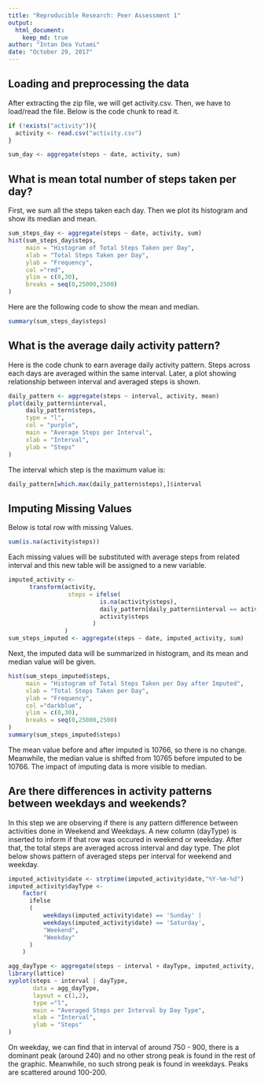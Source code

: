 ---
title: "Reproducible Research: Peer Assessment 1"
output: 
  html_document:
    keep_md: true
author: "Intan Dea Yutami"
date: "October 29, 2017"
---


## Loading and preprocessing the data

After extracting the zip file, we will get activity.csv. Then, we have to load/read the file. Below is the code chunk to read it.

```{r}
if (!exists("activity")){
  activity <- read.csv("activity.csv")
}

sum_day <- aggregate(steps ~ date, activity, sum)
```

## What is mean total number of steps taken per day?

First, we sum all the steps taken each day. Then we plot its histogram and show its median and mean.

```{r}
sum_steps_day <- aggregate(steps ~ date, activity, sum)
hist(sum_steps_day$steps, 
     main = "Histogram of Total Steps Taken per Day",
     xlab = "Total Steps Taken per Day",
     ylab = "Frequency",
     col ="red",
     ylim = c(0,30),
     breaks = seq(0,25000,2500)
)
```

Here are the following code to show the mean and median.

```{r}
summary(sum_steps_day$steps)
```

## What is the average daily activity pattern?

Here is the code chunk to earn average daily activity pattern. Steps across each days are averaged within the same interval. Later, a plot showing relationship between interval and averaged steps is shown.

```{r}
daily_pattern <- aggregate(steps ~ interval, activity, mean)
plot(daily_pattern$interval,
     daily_pattern$steps,
     type = "l",
     col = "purple",
     main = "Average Steps per Interval",
     xlab = "Interval",
     ylab = "Steps"
)

```

The interval which step is the maximum value is:

```{r}
daily_pattern[which.max(daily_pattern$steps),]$interval
```

## Imputing Missing Values

Below is total row with missing Values.
```{r}
sum(is.na(activity$steps))
```

Each missing values will be substituted with average steps from related interval and this new table will be assigned to a new variable.
```{r}
imputed_activity <- 
      transform(activity, 
                 steps = ifelse(
                          is.na(activity$steps), 
                          daily_pattern[daily_pattern$interval == activity$interval,]$steps, 
                          activity$steps
                        )
                )
sum_steps_imputed <- aggregate(steps ~ date, imputed_activity, sum)
```

Next, the imputed data will be summarized in histogram, and its mean and median value will be given.

```{r}
hist(sum_steps_imputed$steps, 
     main = "Histogram of Total Steps Taken per Day after Imputed",
     xlab = "Total Steps Taken per Day",
     ylab = "Frequency",
     col ="darkblue",
     ylim = c(0,30),
     breaks = seq(0,25000,2500)
)
summary(sum_steps_imputed$steps)
```

The mean value before and after imputed is 10766, so there is no change. Meanwhile, the median value is shifted from 10765 before imputed to be 10766. The impact of imputing data is more visible to median.

## Are there differences in activity patterns between weekdays and weekends?

In this step we are observing if there is any pattern difference between activities done in Weekend and Weekdays. A new column (dayType) is inserted to inform if that row was occured in weekend or weekday. After that, the total steps are averaged across interval and day type. The plot below shows pattern of averaged steps per interval for weekend and weekday.
```{r}
imputed_activity$date <- strptime(imputed_activity$date,"%Y-%m-%d")
imputed_activity$dayType <- 
    factor(
      ifelse
      (
          weekdays(imputed_activity$date) == 'Sunday' | 
          weekdays(imputed_activity$date) == 'Saturday',
          "Weekend",
          "Weekday"
      )
    )

agg_dayType <- aggregate(steps ~ interval + dayType, imputed_activity, mean)
library(lattice)
xyplot(steps ~ interval | dayType, 
       data = agg_dayType, 
       layout = c(1,2), 
       type ="l",
       main = "Averaged Steps per Interval by Day Type",
       xlab = "Interval",
       ylab = "Steps"
)
```

On weekday, we can find that in interval of around 750 - 900, there is a dominant peak (around 240) and no other strong peak is found in the rest of the graphic. Meanwhile, no such strong peak is found in weekdays. Peaks are scattered around 100-200.